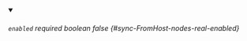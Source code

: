 
<details className="config-field" data-expandable="false" open>
<summary>

###### `enabled` <span className="config-field-required" data-required="false">required</span> <span className="config-field-type">boolean</span> <span className="config-field-default">false</span> <span className="config-field-enum"></span> {#sync-FromHost-nodes-real-enabled}



</summary>



</details>
